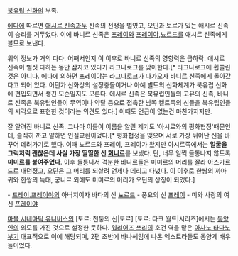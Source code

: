 [[북유럽 신화]]의 부족. 

[[에다]]에 따르면 [[애시르 신족]]과두 신족의 전쟁을 벌였고, 오딘과 토르가 있는 애시르 신족이 승리를 거두었다. 이에 바니르 신족은 [[프레이]]와 [[프레이야]],[[뇨르드]]를 애시르 신족에게 볼모로 보낸다. 

위의 정보가 거의 다다. 어째서인지 이 이후로 바니르 신족의 영향력은 급하락. 애시르 신족이 별짓 다하는 동안 잠자코 있다가 라그나로크를 맞이한다.[* 라그나로크에 휩쓸린 것은 아니다. 에다에 의하면 [[프레이야]]는 라그나로크가 다가오자 바니르 신족에게 돌아갔다고 되어 있다. 어딘가 신화상의 설정충돌이거나 아예 별도의 신화체계가 북유럽 신화에 편입되면서 생긴 모순일지도 모른다. 에시르 신족은 북유럽인들의 고유의 신족, 바니르 신족은 북유럽인들이 무역이나 약탈 등으로 접촉한 남쪽 켈트족의 신들을 북유럽인들의 시각으로 표현한 것이라는 의견도 있다.] 이때도 언급이 없는건 마찬가지지만.

잘 알려진 바니르 신족. 그나마 이들이 이름을 알린 계기도 '아시르와의 평화협정'때문인데, 솔직히 까고 말하면 인질교환이었다.[* 평화협정을 맺으며 서로 가장 뛰어난 신을 바꾸어 데려가기로 했다. 이때 뇨르드와 프레이, 프레야가 왔지만 아시르쪽에서는 '''얼굴을 그럭저럭 괜찮은데 사실 가장 띨띨한 신 [[회니르]]'''를 보냈다. 단, 너무 일찍 들통나지 않도록 '''미미르를 붙여주었다'''. 이후 들통나서 격분한 바니르들은 미미르의 머리를 잘라 아스가르드로 내던졌고, 오딘은 그 머리를 되살려 언제나 데리고 다녔다. 이 이후로 한쌍의 까마귀와 한쌍의 늑대, 궁니르 외에도 미미르의 머리가 오딘의 상징이 되었다.]

- [[프레이]],[[프레이야]]의 아버지이자 바다의 신 [[뇨르드]]
- 풍요의 신 [[프레이]]
- 미와 사랑의 여신 [[프레이야]]

[[마블 시네마틱 유니버스]]의 [토르: 천둥의 신|토르] [토르: 다크 월드|시리즈]에서는 [[동양인]]의 외모를 가진 것으로 설정한 듯하다. [[워리어즈 쓰리]]의 호건 역을 맡은 [[아사노 타다노부]]기 대표적으로 이에 해당되며, 2편 초반에 바나헤임에 나온 엑스트라들도 동양계 배우들이었다.
